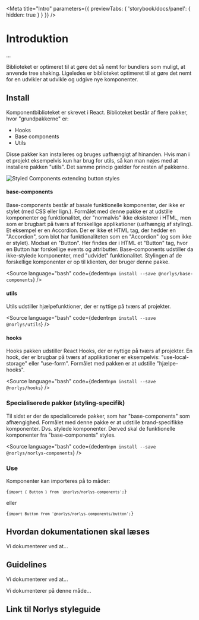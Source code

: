 
<Meta
  title="Intro"
  parameters={{
    previewTabs: {
      'storybook/docs/panel': {
        hidden: true
      }
    }
  }}
/>

#

# Introduktion

...

Biblioteket er optimeret til at gøre det så nemt for bundlers som muligt, at anvende tree shaking.
Ligeledes er biblioteket optimeret til at gøre det nemt for en udvikler at udvikle og udgive nye
komponenter.

## Install

Komponentbiblioteket er skrevet i React. Biblioteket består af flere pakker, hvor "grundpakkerne"
er:

<ul>
  <li>Hooks</li>
  <li>Base components</li>
  <li>Utils</li>
</ul>

Disse pakker kan installeres og bruges uafhængigt af hinanden. Hvis man i et projekt eksempelvis kun
har brug for utils, så kan man nøjes med at installere pakken "utils". Det samme princip gælder for
resten af pakkerne.

<img src={stellarArchitecture} alt="Styled Components extending button styles" />

<p></p>
<p></p>
<p></p>

#### base-components

Base-components består af basale funktionelle komponenter, der ikke er stylet (med CSS eller lign.).
Formålet med denne pakke er at udstille komponenter og funktionalitet, der "normalvis" ikke
eksisterer i HTML, men som er brugbart på tværs af forskellige applikationer (uafhængig af styling).
Et eksempel er en Accordion. Der er ikke et HTML tag, der hedder en "Accordion", som blot har
funktionaliteten som en "Accordion" (og som ikke er stylet). Modsat en "Button". Her findes der i
HTML et "Button" tag, hvor en Button har forskellige events og attributter. Base-components
udstiller da ikke-stylede komponenter, med "udvidet" funktionalitet. Stylingen af de forskellige
komponenter er op til klienten, der bruger denne pakke.

<Source
  language="bash"
  code={dedent`
  npm install --save @norlys/base-components
  `}
/>

#### utils

Utils udstiller hjælpefunktioner, der er nyttige på tværs af projekter.

<Source
  language="bash"
  code={dedent`
  npm install --save @norlys/utils
  `}
/>

#### hooks

Hooks pakken udstiller React Hooks, der er nyttige på tværs af projekter. En hook, der er brugbar på
tværs af applikationer er eksempelvis: "use-local-storage" eller "use-form". Formålet med pakken er
at udstille "hjælpe-hooks".

<Source
  language="bash"
  code={dedent`
  npm install --save @norlys/hooks
  `}
/>

### Specialiserede pakker (styling-specifik)

Til sidst er der de specialicerede pakker, som har "base-components" som afhængighed. Formålet med
denne pakke er at udstille brand-specifikke komponenter. Dvs. stylede komponenter. Derved skal de
funktionelle komponenter fra "base-components" styles.

<Source
  language="bash"
  code={dedent`
  npm install --save @norlys/norlys-components
  `}
/>

### Use

Komponenter kan importeres på to måder:

<code>{`import { Button } from '@norlys/norlys-components';`}</code>

eller

<code>{`import Button from '@norlys/norlys-components/button';`}</code>

## Hvordan dokumentationen skal læses

Vi dokumenterer ved at...

## Guidelines

Vi dokumenterer ved at...

Vi dokumenterer på denne måde...

## Link til Norlys styleguide
